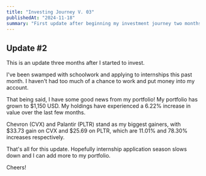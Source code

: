```yaml
---
title: "Investing Journey V. 03"
publishedAt: "2024-11-18"
summary: "First update after beginning my investment journey two months ago."
---
```


## Update #2

This is an update three months after I started to invest.

I've been swamped with schoolwork and applying to internships this past month. I haven't had too much of a chance to work and put money into my account.

That being said, I have some good news from my portfolio! My portfolio has grown to $1,150 USD. My holdings have experienced a 6.22% increase in value over the last few months.

Chevron (CVX) and Palantir (PLTR) stand as my biggest gainers, with $33.73 gain on CVX and $25.69 on PLTR, which are 11.01% and 78.30% increases respectively.

That's all for this update. Hopefully internship application season slows down and I can add more to my portfolio.

Cheers!
